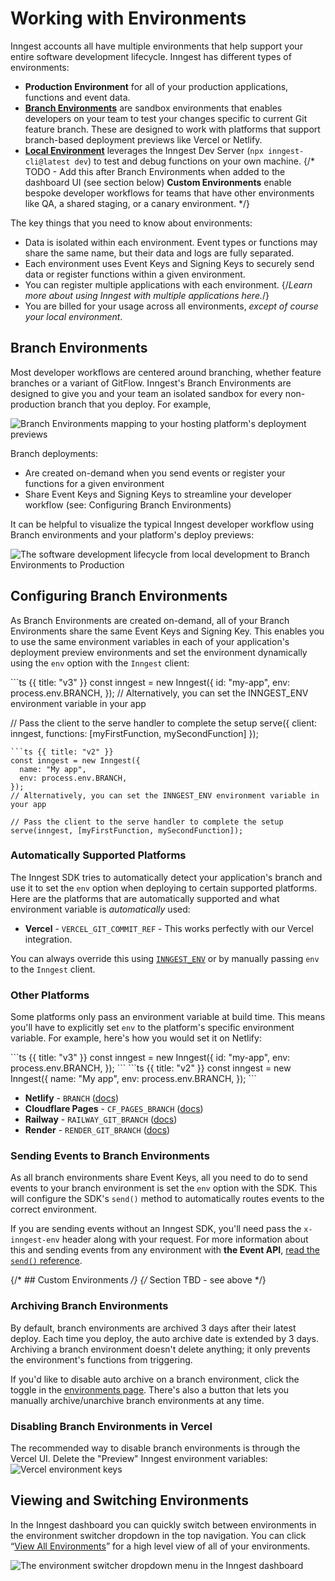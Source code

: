 # Working with Environments

Inngest accounts all have multiple environments that help support your entire software development lifecycle. Inngest has different types of environments:

-   **Production Environment** for all of your production applications, functions and event data.
-   [**Branch Environments**](#branch-environments) are sandbox environments that enables developers on your team to test your changes specific to current Git feature branch. These are designed to work with platforms that support branch-based deployment previews like Vercel or Netlify.
-   [**Local Environment**](/docs/local-development) leverages the Inngest Dev Server (`npx inngest-cli@latest dev`) to test and debug functions on your own machine.
{/* TODO - Add this after Branch Environments when added to the dashboard UI (see section below) **Custom Environments** enable bespoke developer workflows for teams that have other environments like QA, a shared staging, or a canary environment. */}

The key things that you need to know about environments:

-   Data is isolated within each environment. Event types or functions may share the same name, but their data and logs are fully separated.
-   Each environment uses Event Keys and Signing Keys to securely send data or register functions within a given environment.
-   You can register multiple applications with each environment. {/*Learn more about using Inngest with multiple applications here.*/}
-   You are billed for your usage across all environments, _except of course your local environment_.

## Branch Environments

Most developer workflows are centered around branching, whether feature branches or a variant of GitFlow. Inngest's Branch Environments are designed to give you and your team an isolated sandbox for every non-production branch that you deploy. For example,

![Branch Environments mapping to your hosting platform's deployment previews](/assets/docs/environments/branch-environments-with-your-platform.svg)

Branch deployments:

-   Are created on-demand when you send events or register your functions for a given environment
-   Share Event Keys and Signing Keys to streamline your developer workflow (see: Configuring Branch Environments)

It can be helpful to visualize the typical Inngest developer workflow using Branch environments and your platform's deploy previews:

![The software development lifecycle from local development to Branch Environments to Production](/assets/docs/environments/branch-environments-sdlc.svg)

## Configuring Branch Environments

As Branch Environments are created on-demand, all of your Branch Environments share the same Event Keys and Signing Key. This enables you to use the same environment variables in each of your application's deployment preview environments and set the environment dynamically using the `env` option with the `Inngest` client:

<CodeGroup>
```ts {{ title: "v3" }}
const inngest = new Inngest({
  id: "my-app",
  env: process.env.BRANCH,
});
// Alternatively, you can set the INNGEST_ENV environment variable in your app

// Pass the client to the serve handler to complete the setup
serve({ client: inngest, functions: [myFirstFunction, mySecondFunction] });
```
```ts {{ title: "v2" }}
const inngest = new Inngest({
  name: "My app",
  env: process.env.BRANCH,
});
// Alternatively, you can set the INNGEST_ENV environment variable in your app

// Pass the client to the serve handler to complete the setup
serve(inngest, [myFirstFunction, mySecondFunction]);
```
</CodeGroup>

### Automatically Supported Platforms

The Inngest SDK tries to automatically detect your application's branch and use it to set the `env` option when deploying to certain supported platforms. Here are the platforms that are automatically supported and what environment variable is _automatically_ used:

-   **Vercel** - `VERCEL_GIT_COMMIT_REF` - This works perfectly with our Vercel integration.

You can always override this using [`INNGEST_ENV`](/docs/sdk/environment-variables#inngest-env) or by manually passing `env` to the `Inngest` client.

### Other Platforms

Some platforms only pass an environment variable at build time. This means you'll have to explicitly set `env` to the platform's specific environment variable. For example, here's how you would set it on Netlify:

<CodeGroup>
```ts {{ title: "v3" }}
const inngest = new Inngest({
  id: "my-app",
  env: process.env.BRANCH,
});
```
```ts {{ title: "v2" }}
const inngest = new Inngest({
  name: "My app",
  env: process.env.BRANCH,
});
```
</CodeGroup>

-   **Netlify** - `BRANCH` ([docs](https://docs.netlify.com/configure-builds/environment-variables/#git-metadata))
-   **Cloudflare Pages** - `CF_PAGES_BRANCH` ([docs](https://developers.cloudflare.com/pages/platform/build-configuration/#environment-variables))
-   **Railway** - `RAILWAY_GIT_BRANCH` ([docs](https://docs.railway.app/develop/variables#railway-provided-variables))
-   **Render** - `RENDER_GIT_BRANCH` ([docs](https://render.com/docs/environment-variables#all-services))

### Sending Events to Branch Environments

As all branch environments share Event Keys, all you need to do to send events to your branch environment is set the `env` option with the SDK. This will configure the SDK's `send()` method to automatically routes events to the correct environment.

If you are sending events without an Inngest SDK, you'll need pass the `x-inngest-env` header along with your request. For more information about this and sending events from any environment with **the Event API**, [read the `send()` reference](/docs/reference/events/send#send-events-via-http-event-api).

{/* ## Custom Environments */}
{/* Section TBD - see above */}

### Archiving Branch Environments

By default, branch environments are archived 3 days after their latest deploy. Each time you deploy, the auto archive date is extended by 3 days. Archiving a branch environment doesn't delete anything; it only prevents the environment's functions from triggering.

If you'd like to disable auto archive on a branch environment, click the toggle in the [environments page](https://app.inngest.com/env). There's also a button that lets you manually archive/unarchive branch environments at any time.

### Disabling Branch Environments in Vercel

The recommended way to disable branch environments is through the Vercel UI. Delete the "Preview" Inngest environment variables:
![Vercel environment keys](/assets/docs/environments/environment-keys.jpg)

## Viewing and Switching Environments

In the Inngest dashboard you can quickly switch between environments in the environment switcher dropdown in the top navigation. You can click “[View All Environments](https://app.inngest.com/env)” for a high level view of all of your environments.

![The environment switcher dropdown menu in the Inngest dashboard](/assets/docs/environments/branch-dropdown.png)
